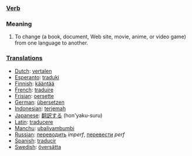 ===[[Verb]]===

=== Meaning ===

#To change (a book, document, Web site, movie, anime, or video game) from one language to another.

===[[Translation]]s===
*[[Dutch]]: [[vertalen]]
*[[Esperanto]]: [[traduki]]
*[[Finnish]]: [[kääntää]]
*[[French]]: [[traduire]]
*[[Frisian]]: [[oersette]]
*[[German]]: [[übersetzen]]
*[[Indonesian]]: [[terjemah]]
*[[Japanese]]: [[翻訳する]] (hon'yaku-suru)
*[[Latin]]: [[traducere]]
*[[Manchu]]: [[ubaliyambumbi]]
*[[Russian]]: [[переводить]] ''imperf'', [[перевести]] ''perf''
*[[Spanish]]: [[traducir]]
*[[Swedish]]: [[översätta]]